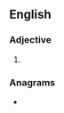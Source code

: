 {{also|soft-boiled|soft boiled}}
==English==

===Adjective===
{{en-adj|-}}

# {{alternative spelling of|soft-boiled|lang=en}}

===Anagrams===
* {{anagrams|en|a=bdefiloost|fieldboots}}